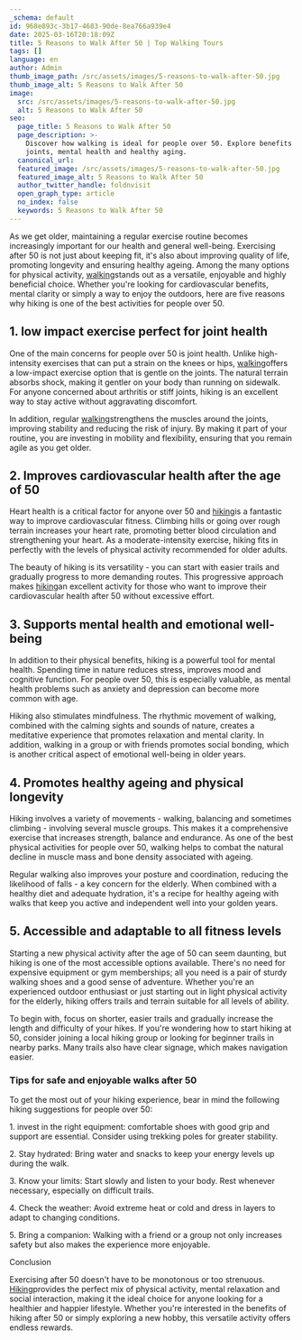 ```yaml
---
_schema: default
id: 968e893c-3b17-4683-90de-8ea766a939e4
date: 2025-03-16T20:18:09Z
title: 5 Reasons to Walk After 50 | Top Walking Tours
tags: []
language: en
author: Admin
thumb_image_path: /src/assets/images/5-reasons-to-walk-after-50.jpg
thumb_image_alt: 5 Reasons to Walk After 50
image:
  src: /src/assets/images/5-reasons-to-walk-after-50.jpg
  alt: 5 Reasons to Walk After 50
seo:
  page_title: 5 Reasons to Walk After 50
  page_description: >-
    Discover how walking is ideal for people over 50. Explore benefits for
    joints, mental health and healthy aging.
  canonical_url:
  featured_image: /src/assets/images/5-reasons-to-walk-after-50.jpg
  featured_image_alt: 5 Reasons to Walk After 50
  author_twitter_handle: foldnvisit
  open_graph_type: article
  no_index: false
  keywords: 5 Reasons to Walk After 50
---
```

As we get older, maintaining a regular exercise routine becomes increasingly
important for our health and general well-being. Exercising after 50 is not just
about keeping fit, it's also about improving quality of life, promoting
longevity and ensuring healthy ageing. Among the many options for physical
activity, [walking](https://topwalkingtoursportugal.com)stands out as a
versatile, enjoyable and highly beneficial choice. Whether you're looking for
cardiovascular benefits, mental clarity or simply a way to enjoy the outdoors,
here are five reasons why hiking is one of the best activities for people
over 50.

## 1\. low impact exercise perfect for joint health

One of the main concerns for people over 50 is joint health. Unlike
high-intensity exercises that can put a strain on the knees or hips,
[walking](https://topwalkingtoursportugal.com/)offers a low-impact exercise
option that is gentle on the joints. The natural terrain absorbs shock, making
it gentler on your body than running on sidewalk. For anyone concerned about
arthritis or stiff joints, hiking is an excellent way to stay active without
aggravating discomfort.

In addition, regular [walking](https://topwalkingtoursportugal.com/)strengthens
the muscles around the joints, improving stability and reducing the risk of
injury. By making it part of your routine, you are investing in mobility and
flexibility, ensuring that you remain agile as you get older.

## 2\. Improves cardiovascular health after the age of 50

Heart health is a critical factor for anyone over 50 and
[hiking](https://topwalkingtoursportugal.com/)is a fantastic way to improve
cardiovascular fitness. Climbing hills or going over rough terrain increases
your heart rate, promoting better blood circulation and strengthening your
heart. As a moderate-intensity exercise, hiking fits in perfectly with the
levels of physical activity recommended for older adults.

The beauty of hiking is its versatility - you can start with easier trails and
gradually progress to more demanding routes. This progressive approach makes
[hiking](https://topwalkingtoursportugal.com/)an excellent activity for those
who want to improve their cardiovascular health after 50 without excessive
effort.

## 3\. Supports mental health and emotional well-being

In addition to their physical benefits, hiking is a powerful tool for mental
health. Spending time in nature reduces stress, improves mood and cognitive
function. For people over 50, this is especially valuable, as mental health
problems such as anxiety and depression can become more common with age.

Hiking also stimulates mindfulness. The rhythmic movement of walking, combined
with the calming sights and sounds of nature, creates a meditative experience
that promotes relaxation and mental clarity. In addition, walking in a group or
with friends promotes social bonding, which is another critical aspect of
emotional well-being in older years.

## 4\. Promotes healthy ageing and physical longevity

Hiking involves a variety of movements - walking, balancing and sometimes
climbing - involving several muscle groups. This makes it a comprehensive
exercise that increases strength, balance and endurance. As one of the best
physical activities for people over 50, walking helps to combat the natural
decline in muscle mass and bone density associated with ageing.

Regular walking also improves your posture and coordination, reducing the
likelihood of falls - a key concern for the elderly. When combined with a
healthy diet and adequate hydration, it's a recipe for healthy ageing with walks
that keep you active and independent well into your golden years.

## 5\. Accessible and adaptable to all fitness levels

Starting a new physical activity after the age of 50 can seem daunting, but
hiking is one of the most accessible options available. There's no need for
expensive equipment or gym memberships; all you need is a pair of sturdy walking
shoes and a good sense of adventure. Whether you're an experienced outdoor
enthusiast or just starting out in light physical activity for the elderly,
hiking offers trails and terrain suitable for all levels of ability.

To begin with, focus on shorter, easier trails and gradually increase the length
and difficulty of your hikes. If you're wondering how to start hiking at 50,
consider joining a local hiking group or looking for beginner trails in nearby
parks. Many trails also have clear signage, which makes navigation easier.

### Tips for safe and enjoyable walks after 50

To get the most out of your hiking experience, bear in mind the following hiking
suggestions for people over 50:

1\. invest in the right equipment: comfortable shoes with good grip and support
are essential. Consider using trekking poles for greater stability.

2\. Stay hydrated: Bring water and snacks to keep your energy levels up during
the walk.

3\. Know your limits: Start slowly and listen to your body. Rest whenever
necessary, especially on difficult trails.

4\. Check the weather: Avoid extreme heat or cold and dress in layers to adapt
to changing conditions.

5\. Bring a companion: Walking with a friend or a group not only increases
safety but also makes the experience more enjoyable.

Conclusion

Exercising after 50 doesn't have to be monotonous or too strenuous.
[Hiking](https://topwalkingtoursportugal.com/)provides the perfect mix of
physical activity, mental relaxation and social interaction, making it the ideal
choice for anyone looking for a healthier and happier lifestyle. Whether you're
interested in the benefits of hiking after 50 or simply exploring a new hobby,
this versatile activity offers endless rewards.

&nbsp;